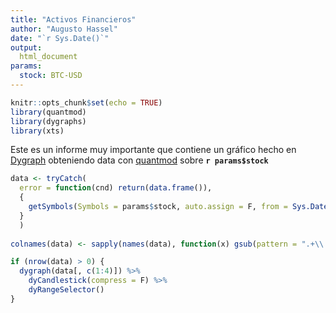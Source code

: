 ```yaml
---
title: "Activos Financieros"
author: "Augusto Hassel"
date: "`r Sys.Date()`"
output: 
  html_document
params:
  stock: BTC-USD
---
```


```r
knitr::opts_chunk$set(echo = TRUE)
library(quantmod)
library(dygraphs)
library(xts)
```

<style>
.html-widget {
    margin: auto;
}
</style>

Este es un informe muy importante que contiene un gráfico hecho en [Dygraph](http://rstudio.github.io/dygraphs/index.html) obteniendo data con [quantmod](https://www.quantmod.com/) sobre **`r params$stock`**


```r
data <- tryCatch(
  error = function(cnd) return(data.frame()),
  {
    getSymbols(Symbols = params$stock, auto.assign = F, from = Sys.Date() - 365)  
  }
  )
  
colnames(data) <- sapply(names(data), function(x) gsub(pattern = ".+\\.", replacement = "", x))

if (nrow(data) > 0) {
  dygraph(data[, c(1:4)]) %>%
    dyCandlestick(compress = F) %>%
    dyRangeSelector()
}

```
